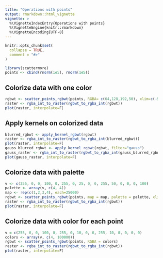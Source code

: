 ```yaml
---
title: "Operations with points"
output: rmarkdown::html_vignette
vignette: >
  %\VignetteIndexEntry{Operations with points}
  %\VignetteEngine{knitr::rmarkdown}
  %\VignetteEncoding{UTF-8}
---
```


```r
knitr::opts_chunk$set(
  collapse = TRUE,
  comment = "#>"
)
```

```r
library(scattermore)
points <- cbind(rnorm(1e5), rnorm(1e5))
```

## Colorize data with one color
```r
rgbwt <- scatter_points_rgbwt(points, RGBA= c(64,128,192,50), xlim=c(-5,5), ylim=c(-5,5))
raster <- rgba_int_to_raster(rgbwt_to_rgba_int(rgbwt))
plot(raster, interpolate=F)
```

## Apply kernels on colorized data
```r
blurred_rgbwt <- apply_kernel_rgbwt(rgbwt)
raster <- rgba_int_to_raster(rgbwt_to_rgba_int(blurred_rgbwt))
plot(raster, interpolate=F)
gauss_blurred_rgbwt <- apply_kernel_rgbwt(rgbwt, filter="gauss")
gauss_raster <- rgba_int_to_raster(rgbwt_to_rgba_int(gauss_blurred_rgbwt))
plot(gauss_raster, interpolate=F)
```

## Colorize data with palette
```r
v <- c(255, 0, 0, 100, 0, 255, 0, 25, 0, 0, 255, 50, 0, 0, 0, 100)
palette <- array(v, c(4, 4))
map <- rep(c(1,2,3,4), each=25000)
rgbwt <- scatter_points_rgbwt(points, map = map, palette = palette, xlim=c(-5,5), ylim=c(-5,5))
raster <- rgba_int_to_raster(rgbwt_to_rgba_int(rgbwt))
plot(raster, interpolate=F)
```

## Colorize data with color for each point
```r
v = c(255, 0, 0, 100, 0, 255, 0, 10, 0, 0, 255, 10, 0, 0, 0, 0)
colors <- array(v, c(4, 100000))
rgbwt <- scatter_points_rgbwt(points, RGBA = colors)
raster <- rgba_int_to_raster(rgbwt_to_rgba_int(rgbwt))
plot(raster, interpolate=F)
```